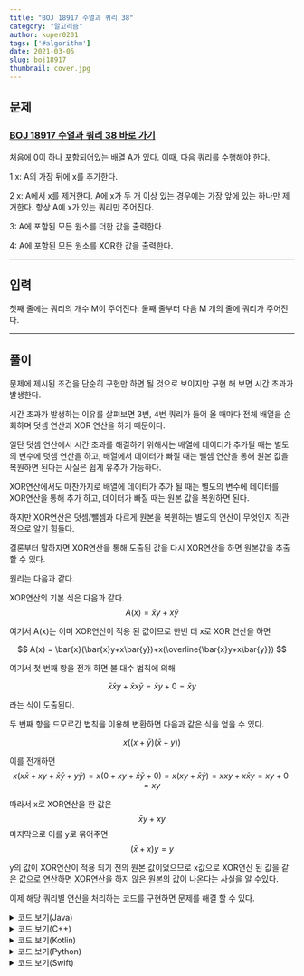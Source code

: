 ---
title: "BOJ 18917 수열과 쿼리 38"
category: "알고리즘"
author: kuper0201
tags: ['#algorithm']
date: 2021-03-05
slug: boj18917
thumbnail: cover.jpg
---


## 문제

### <a href="https://boj.kr/18917" target="_blank">BOJ 18917 수열과 쿼리 38 바로 가기</a>

처음에 0이 하나 포함되어있는 배열 A가 있다. 이때, 다음 쿼리를 수행해야 한다.

1 x: A의 가장 뒤에 x를 추가한다.

2 x: A에서 x를 제거한다. A에 x가 두 개 이상 있는 경우에는 가장 앞에 있는 하나만 제거한다. 항상 A에 x가 있는 쿼리만 주어진다.

3: A에 포함된 모든 원소를 더한 값을 출력한다.

4: A에 포함된 모든 원소를 XOR한 값을 출력한다.

---

## 입력

첫째 줄에는 쿼리의 개수 M이 주어진다. 둘째 줄부터 다음 M 개의 줄에 쿼리가 주어진다.

---

## 풀이

문제에 제시된 조건을 단순히 구현만 하면 될 것으로 보이지만 구현 해 보면 시간 초과가 발생한다.

시간 초과가 발생하는 이유를 살펴보면 3번, 4번 쿼리가 들어 올 때마다 전체 배열을 순회하며 덧셈 연산과 XOR 연산을 하기 때문이다.

일단 덧셈 연산에서 시간 초과를 해결하기 위해서는 배열에 데이터가 추가될 때는 별도의 변수에 덧셈 연산을 하고, 배열에서 데이터가 빠질 때는 뺄셈 연산을 통해 원본 값을 복원하면 된다는 사실은 쉽게 유추가 가능하다.

XOR연산에서도 마찬가지로 배열에 데이터가 추가 될 때는 별도의 변수에 데이터를 XOR연산을 통해 추가 하고, 데이터가 빠질 때는 원본 값을 복원하면 된다.

하지만 XOR연산은 덧셈/뺄셈과 다르게 원본을 복원하는 별도의 연산이 무엇인지 직관적으로 알기 힘들다.

결론부터 말하자면 XOR연산을 통해 도출된 값을 다시 XOR연산을 하면 원본값을 추출 할 수 있다.

원리는 다음과 같다.

XOR연산의 기본 식은 다음과 같다.
$$
A(x) = \bar{x}y+x\bar{y}
$$

여기서 A(x)는 이미 XOR연산이 적용 된 값이므로 한번 더 x로 XOR 연산을 하면

$$
A(x) = \bar{x}(\bar{x}y+x\bar{y})+x(\overline{\bar{x}y+x\bar{y}})
$$

여기서 첫 번째 항을 전개 하면 불 대수 법칙에 의해

$$
\bar{x}\bar{x}y+\bar{x}x\bar{y} = \bar{x}y + 0 = \bar{x}y
$$

라는 식이 도출된다.

두 번째 항을 드모르간 법칙을 이용해 변환하면 다음과 같은 식을 얻을 수 있다.

$$
x((x+\bar{y})(\bar{x}+y))
$$

이를 전개하면
$$
x(x\bar{x}+xy+\bar{x}\bar{y}+y\bar{y})
= x(0+xy+\bar{x}\bar{y}+0)
= x(xy+\bar{x}\bar{y})
= xxy+x\bar{x}y
= xy+0
= xy
$$

따라서 x로 XOR연산을 한 값은
$$
\bar{x}y+xy
$$
마지막으로 이를 y로 묶어주면
$$
(\bar{x}+x)y = y
$$

y의 값이 XOR연산이 적용 되기 전의 원본 값이었으므로 x값으로 XOR연산 된 값을 같은 값으로 연산하면 XOR연산을 하지 않은 원본의 값이 나온다는 사실을 알 수있다.
	
이제 해당 쿼리별 연산을 처리하는 코드를 구현하면 문제를 해결 할 수 있다.

<details markdown="1">
<summary>코드 보기(Java)</summary>

```javascript
import java.io.*;

public class Main {
    public static void main(String[] args) throws Exception {
        BufferedReader br = new BufferedReader(new InputStreamReader(System.in));
        StringBuilder sb = new StringBuilder();
        
		// 쿼리 개수 입력
        int M = Integer.parseInt(br.readLine());
        long sum = 0, res = 0;
		
		// 쿼리 입력 받으며 연산 처리
        for(int i = 0; i < M; i++) {
            String[] str = br.readLine().split(" ");

            int cmd = Integer.parseInt(str[0]);
            int oper = 0;

            if(str.length != 1) oper = Integer.parseInt(str[1]);

            if(cmd == 1) {
                sum += oper;
                res ^= oper;
            } else if(cmd == 2) {
                sum -= oper;
                res ^= oper;
            } else if(cmd == 3) sb.append(sum +"\n");
            else sb.append(res +"\n");
        }

        System.out.println(sb);
    }
}
```
</details>

<details markdown="1">
<summary>코드 보기(C++)</summary>

```cpp
#include <iostream>
#define endl '\n'
#define fastio ios_base::sync_with_stdio(false); cin.tie(nullptr); cout.tie(nullptr)

using namespace std;

int main() {
	fastio;
	
	int M;
	long sum = 0, res = 0;
	cin >> M;
	
	for(int i = 0; i < M; i++) {
		int cmd, oper;
		cin >> cmd;
		
		if(cmd == 1) {
			cin >> oper;
			sum += oper;
			res ^= oper;
		} else if(cmd == 2) {
			cin >> oper;
			sum -= oper;
			res ^= oper;
		} else if(cmd == 3) cout << sum << endl;
		else cout << res << endl;
	}
	
	return 0;
}
```
</details>

<details markdown="1">
<summary>코드 보기(Kotlin)</summary>

```javascript
fun main(args: Array<String>) {
    var M = readLine()!!.toInt()
    var sum = 0L
    var res = 0L
    
    for (i in 0 until M) {
        var s = readLine()!!.split(" ")
        var cmd = s[0].toInt()
        
        if (cmd == 1) {
            var oper = s[1].toLong()
            sum += oper
            res = res xor oper
        } else if(cmd == 2) {
            var oper = s[1].toLong()
            sum -= oper
            res = res xor oper
        } else if(cmd == 3) {
            println(sum)
        } else {
            println(res)
        }
    }
}
```
</details>

<details markdown="1">
<summary>코드 보기(Python)</summary>

```python
from sys import stdin

def main():
    M = int(stdin.readline())
    sum = 0
    res = 0
    
    for i in range(M):
        s = stdin.readline().split(' ')
        cmd = int(s[0])
        
        if cmd == 1:
            oper = int(s[1])
            sum = sum + oper
            res = res ^ oper
        elif cmd == 2:
            oper = int(s[1])
            sum = sum - oper
            res = res ^ oper
        elif cmd == 3:
            print(sum)
        else:
            print(res)
            
if __name__ == "__main__":
    main()
```
</details>

<details markdown="1">
<summary>코드 보기(Swift)</summary>

```cpp
import Foundation

func main() {
    var M = Int(readLine()!)!
    var sum : UInt64 = 0
    var res : UInt64 = 0
    
    for i in 0..<M {
        var s = readLine()!.split(separator: " ")
        var cmd = UInt64(s[0])!
        
        if cmd == 1 {
            var oper = UInt64(s[1])!
            sum += oper
            res ^= oper
        } else if cmd == 2 {
            var oper = UInt64(s[1])!
            sum -= oper
            res ^= oper
        } else if cmd == 3 {
            print(sum)
        } else {
            print(res)
        }
    }
}

main()
```
</details>
